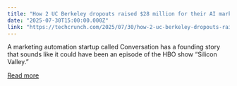 ```yaml
---
title: "How 2 UC Berkeley dropouts raised $28 million for their AI marketing automation startup"
date: "2025-07-30T15:00:00.000Z"
link: "https://techcrunch.com/2025/07/30/how-2-uc-berkeley-dropouts-raised-28-million-for-their-ai-marketing-automation-startup/"
---
```


A marketing automation startup called Conversation has a founding story that sounds like it could have been an episode of the HBO show “Silicon Valley.”

[Read more](https://techcrunch.com/2025/07/30/how-2-uc-berkeley-dropouts-raised-28-million-for-their-ai-marketing-automation-startup/)
